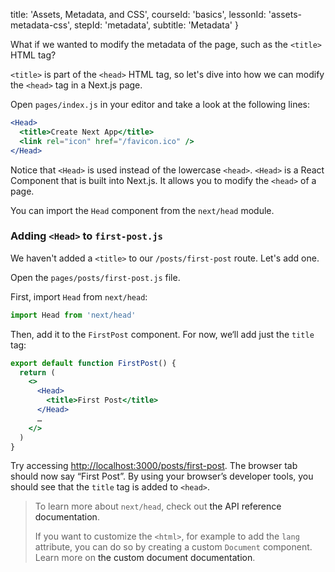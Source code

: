 
  title: 'Assets, Metadata, and CSS',
  courseId: 'basics',
  lessonId: 'assets-metadata-css',
  stepId: 'metadata',
  subtitle: 'Metadata'
}

What if we wanted to modify the metadata of the page, such as the `<title>` HTML tag?

`<title>` is part of the `<head>` HTML tag, so let's dive into how we can modify the `<head>` tag in a Next.js page.

Open `pages/index.js` in your editor and take a look at the following lines:

```jsx
<Head>
  <title>Create Next App</title>
  <link rel="icon" href="/favicon.ico" />
</Head>
```

Notice that `<Head>` is used instead of the lowercase `<head>`. `<Head>` is a React Component that is built into Next.js. It allows you to modify the `<head>` of a page.

You can import the `Head` component from the `next/head` module.

### Adding `<Head>` to `first-post.js`

We haven't added a `<title>` to our `/posts/first-post` route. Let's add one.

Open the `pages/posts/first-post.js` file.

First, import `Head` from `next/head`:

```js
import Head from 'next/head'
```

Then, add it to the `FirstPost` component. For now, we‘ll add just the `title` tag:

```jsx
export default function FirstPost() {
  return (
    <>
      <Head>
        <title>First Post</title>
      </Head>
      …
    </>
  )
}
```

Try accessing [http://localhost:3000/posts/first-post](http://localhost:3000/posts/first-post). The browser tab should now say “First Post”. By using your browser’s developer tools, you should see that the `title` tag is added to `<head>`.

> To learn more about `next/head`, check out <Link href="/docs/[...slug]" as="/docs/api-reference/next/head"><a>the API reference documentation</a></Link>.
>
> If you want to customize the `<html>`, for example to add the `lang` attribute, you can do so by creating a custom `Document` component. Learn more on <Link href="/docs/[...slug]" as="/docs/advanced-features/custom-document"><a>the custom document documentation</a></Link>.

